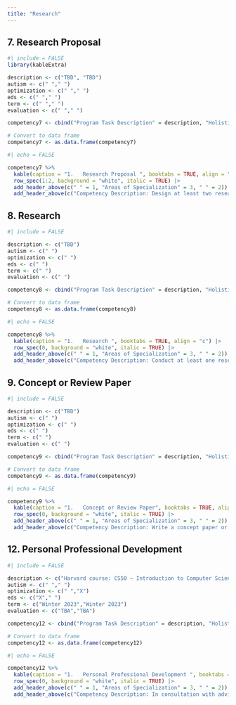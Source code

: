 ```yaml
---
title: "Research"
---
```


::: panel-tabset
## 7. Research Proposal

```r
#| include = FALSE 
library(kableExtra)

description <- c("TBD", "TBD")
autism <- c(" "," ") 
optimization <- c(" "," ") 
eds <- c(" "," ") 
term <- c(" "," ") 
evaluation <- c(" "," ") 

competency7 <- cbind("Program Task Description" = description, "Holistic Understanding of Autism" = autism, "Optimization of Social Communication Intervention" = optimization, "Educational Data Science/Data Visualization" = eds, "Term/ Year" = term, Evaluation = evaluation)

# Convert to data frame
competency7 <- as.data.frame(competency7)


```

```r
#| echo = FALSE 

competency7 %>% 
  kable(caption = "1.	Research Proposal ", booktabs = TRUE, align = "c") |> 
  row_spec(1:2, background = "white", italic = TRUE) |> 
  add_header_above(c(" " = 1, "Areas of Specialization" = 3, " " = 2)) |> 
  add_header_above(c("Competency Description: Design at least two research study proposals prior to dissertation. " = 6), background = "lightgrey")
```

## 8. Research

```r
#| include = FALSE 

description <- c("TBD")
autism <- c(" ") 
optimization <- c(" ") 
eds <- c(" ") 
term <- c(" ") 
evaluation <- c(" ") 

competency8 <- cbind("Program Task Description" = description, "Holistic Understanding of Autism" = autism, "Optimization of Social Communication Intervention" = optimization, "Educational Data Science/Data Visualization" = eds, "Term/ Year" = term, Evaluation = evaluation)

# Convert to data frame
competency8 <- as.data.frame(competency8)


```

```r
#| echo = FALSE 

competency8 %>% 
  kable(caption = "1.	Research ", booktabs = TRUE, align = "c") |> 
  row_spec(0, background = "white", italic = TRUE) |> 
  add_header_above(c(" " = 1, "Areas of Specialization" = 3, " " = 2)) |> 
  add_header_above(c("Competency Description: Conduct at least one research study prior to dissertation (alone or assuming major responsibility for planning, executing, and writing up the study). " = 6), background = "lightgrey")
```

## 9. Concept or Review Paper

```r
#| include = FALSE 

description <- c("TBD")
autism <- c(" ") 
optimization <- c(" ") 
eds <- c(" ") 
term <- c(" ") 
evaluation <- c(" ") 

competency9 <- cbind("Program Task Description" = description, "Holistic Understanding of Autism" = autism, "Optimization of Social Communication Intervention" = optimization, "Educational Data Science/Data Visualization" = eds, "Term/ Year" = term, Evaluation = evaluation)

# Convert to data frame
competency9 <- as.data.frame(competency9)

```

```r
#| echo = FALSE 

competency9 %>% 
  kable(caption = "1.	Concept or Review Paper", booktabs = TRUE, align = "c") |> 
  row_spec(0, background = "white", italic = TRUE) |> 
  add_header_above(c(" " = 1, "Areas of Specialization" = 3, " " = 2)) |> 
  add_header_above(c("Competency Description: Write a concept paper or systematic literature review in an area of specialization (e.g., 25-40 pages, including tables and references)" = 6), background = "lightgrey")
```

## 12. Personal Professional Development

```r
#| include = FALSE 

description <- c("Harvard course: CS50 – Introduction to Computer Science", "New York University course: Introduction to MOST")
autism <- c(" "," ") 
optimization <- c(" ","X") 
eds <- c("X"," ") 
term <- c("Winter 2023","Winter 2023") 
evaluation <- c("TBA","TBA") 

competency12 <- cbind("Program Task Description" = description, "Holistic Understanding of Autism" = autism, "Optimization of Social Communication Intervention" = optimization, "Educational Data Science/Data Visualization" = eds, "Term/ Year" = term, Evaluation = evaluation)

# Convert to data frame
competency12 <- as.data.frame(competency12)


```

```r
#| echo = FALSE 

competency12 %>% 
  kable(caption = "1.	Personal Professional Development ", booktabs = TRUE, align = "c") |> 
  row_spec(0, background = "white", italic = TRUE) |> 
  add_header_above(c(" " = 1, "Areas of Specialization" = 3, " " = 2)) |> 
  add_header_above(c("Competency Description: In consultation with advisor and/or program committee faculty, determine two additional activities to enhance your professional competency in specialization areas." = 6), background = "lightgrey")
```
:::
